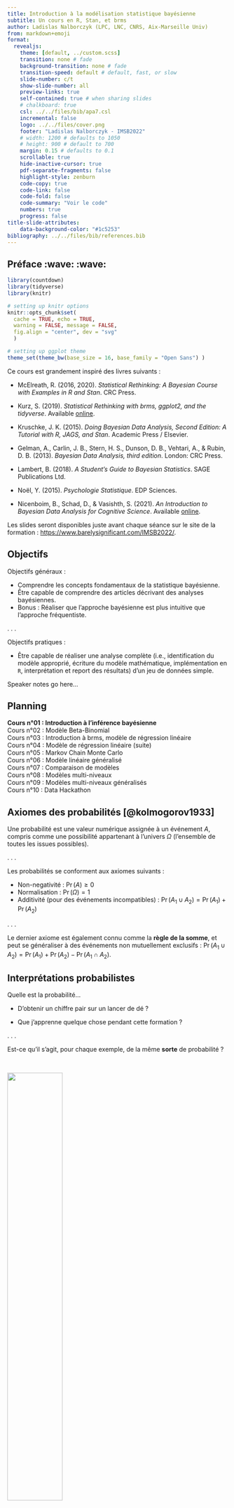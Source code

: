 ```yaml
---
title: Introduction à la modélisation statistique bayésienne
subtitle: Un cours en R, Stan, et brms
author: Ladislas Nalborczyk (LPC, LNC, CNRS, Aix-Marseille Univ)
from: markdown+emoji
format:
  revealjs:
    theme: [default, ../custom.scss]
    transition: none # fade
    background-transition: none # fade
    transition-speed: default # default, fast, or slow
    slide-number: c/t
    show-slide-number: all
    preview-links: true
    self-contained: true # when sharing slides
    # chalkboard: true
    csl: ../../files/bib/apa7.csl
    incremental: false
    logo: ../../files/cover.png
    footer: "Ladislas Nalborczyk - IMSB2022"
    # width: 1200 # defaults to 1050
    # height: 900 # default to 700
    margin: 0.15 # defaults to 0.1
    scrollable: true
    hide-inactive-cursor: true
    pdf-separate-fragments: false
    highlight-style: zenburn
    code-copy: true
    code-link: false
    code-fold: false
    code-summary: "Voir le code"
    numbers: true
    progress: false
title-slide-attributes:
    data-background-color: "#1c5253"
bibliography: ../../files/bib/references.bib
---
```


## Préface :wave: :wave:

```r
library(countdown)
library(tidyverse)
library(knitr)

# setting up knitr options
knitr::opts_chunk$set(
  cache = TRUE, echo = TRUE,
  warning = FALSE, message = FALSE,
  fig.align = "center", dev = "svg"
  )

# setting up ggplot theme
theme_set(theme_bw(base_size = 16, base_family = "Open Sans") )
```

Ce cours est grandement inspiré des livres suivants :

- McElreath, R. (2016, 2020). *Statistical Rethinking: A Bayesian Course with Examples in R and Stan*. CRC Press.

- Kurz, S. (2019). *Statistical Rethinking with brms, ggplot2, and the tidyverse*. Available [online](https://bookdown.org/ajkurz/Statistical_Rethinking_recoded/).

- Kruschke, J. K. (2015). *Doing Bayesian Data Analysis, Second Edition: A Tutorial with R, JAGS, and Stan*. Academic Press / Elsevier.

- Gelman, A., Carlin, J. B., Stern, H. S., Dunson, D. B., Vehtari, A., & Rubin, D. B. (2013). *Bayesian Data Analysis, third edition*. London: CRC Press.

- Lambert, B. (2018). *A Student's Guide to Bayesian Statistics*. SAGE Publications Ltd.

- Noël, Y. (2015). *Psychologie Statistique*. EDP Sciences.

- Nicenboim, B., Schad, D., & Vasishth, S. (2021). *An Introduction to Bayesian Data Analysis for Cognitive Science*. Available [online](https://vasishth.github.io/bayescogsci/book/).

Les slides seront disponibles juste avant chaque séance sur le site de la formation : <https://www.barelysignificant.com/IMSB2022/>.

## Objectifs

Objectifs généraux :

::: incremental
-   Comprendre les concepts fondamentaux de la statistique bayésienne.
-   Être capable de comprendre des articles décrivant des analyses bayésiennes.
-   Bonus : Réaliser que l'approche bayésienne est plus intuitive que l'approche fréquentiste.
:::

. . .

Objectifs pratiques :

-   Être capable de réaliser une analyse complète (i.e., identification du modèle approprié, écriture du modèle mathématique, implémentation en `R`, interprétation et report des résultats) d'un jeu de données simple.

::: notes
Speaker notes go here...
:::

## Planning

**Cours n°01 : Introduction à l'inférence bayésienne** <br> Cours n°02 : Modèle Beta-Binomial <br> Cours n°03 : Introduction à brms, modèle de régression linéaire <br> Cours n°04 : Modèle de régression linéaire (suite) <br> Cours n°05 : Markov Chain Monte Carlo <br> Cours n°06 : Modèle linéaire généralisé <br> Cours n°07 : Comparaison de modèles <br> Cours n°08 : Modèles multi-niveaux <br> Cours n°09 : Modèles multi-niveaux généralisés <br> Cours n°10 : Data Hackathon <br>

$$\newcommand\given[1][]{\:#1\vert\:}$$

## Axiomes des probabilités [@kolmogorov1933]

Une probabilité est une valeur numérique assignée à un événement $A$, compris comme une possibilité appartenant à l'univers $\Omega$ (l'ensemble de toutes les issues possibles).

. . .

Les probabilités se conforment aux axiomes suivants :

-   Non-negativité : $\Pr(A) \geq 0$
-   Normalisation : $\Pr(\Omega) = 1$
-   Additivité (pour des événements incompatibles) : $\Pr(A_{1} \cup A_{2}) = \Pr(A_{1}) + \Pr(A_{2})$

. . .

Le dernier axiome est également connu comme la **règle de la somme**, et peut se généraliser à des événements non mutuellement exclusifs : $\Pr(A_{1} \cup A_{2}) = \Pr(A_{1}) + \Pr(A_{2}) - \Pr(A_{1} \cap A_{2})$.

## Interprétations probabilistes

Quelle est la probabilité...

-   D'obtenir un chiffre pair sur un lancer de dé ?

-   Que j'apprenne quelque chose pendant cette formation ?

. . .

Est-ce qu'il s'agit, pour chaque exemple, de la même **sorte** de probabilité ?

<br>

![](figures/thinking.gif){fig-align="center" width="50%"}

## Interprétation classique (ou théorique)

$$
\Pr(\text{pair}) = \frac{\text{nombre de cas favorables}}{\text{nombre de cas possibles}} = \frac{3}{6} = \frac{1}{2}
$$

. . .

Problème : cette définition est uniquement applicable aux situations dans lesquelles il n'y a qu'un nombre **fini** de résultats possibles **équiprobables**...

. . .

Par exemple, quelle est la probabilité qu'il pleuve demain ?

$$\Pr(\text{pluie}) = \frac{\text{pluie}}{ \{ \text{pluie, non-pluie} \} } = \frac{1}{2}$$

## Interprétation fréquentiste (ou empirique)

$$\Pr(x) = \lim_{n_{t} \to \infty}\frac{n_{x}}{n_{t}}$$

Où $n_{x}$ est le nombre d'occurrences de l'événement $x$ et $n_{t}$ le nombre total d'essais. L'interprétation **fréquentiste** postule que, à long-terme (i.e., quand le nombre d'essais s'approche de l'infini), la fréquence relative va converger *exactement* vers ce qu'on appelle "probabilité".

. . .

Conséquence : le concept de probabilité s'applique uniquement aux **collectifs**, et non aux événements singuliers.

## Interprétation fréquentiste (ou empirique)

```r
library(tidyverse)

sample(c(0, 1), 500, replace = TRUE) %>%
        data.frame %>%
        mutate(x = seq_along(.), y = cumsum(.) / seq_along(.) ) %>%
        ggplot(aes(x = x, y = y), log = "y") +
        geom_line(lwd = 1) +
        geom_hline(yintercept = 0.5, lty = 3) +
        xlab("Nombre de lancers") +
        ylab("Proportion de faces") +
        ylim(0, 1)
```

## Limites de l'interprétation fréquentiste...

Quelle classe de référence ? *Quelle est la probabilité que je vive jusqu'à 80 ans ? En tant qu'homme ? En tant que Français ?*

. . .

Quid des événements qui ne peuvent pas se répéter ? *Quelle est la probabilité que j'apprenne quelque chose pendant cette formation ?*

. . .

À partir de combien de lancers (d'une pièce par exemple) a-t-on une bonne approximation de la probabilité ? Une classe finie d'événements de taille $n$ ne peut produire que des fréquences relatives de précision $1/n$...

## Interprétation propensionniste

Les propriétés fréquentistes (i.e., à long terme) des objets (e.g., une pièce) seraient provoquées par des propriétés physiques intrinsèques aux objets. Par exemple, une pièce biaisée va engendrer une fréquence relative (et donc une probabilité) biaisée en raison de ses propriétés physiques. Pour les propensionnistes, les probabilités représentent ces caractéristiques intrinsèques, ces **propensions** à générer certaines fréquences relatives, et non les fréquences relatives en elles-mêmes.

. . .

Conséquence : ces propriétés sont les propriétés d'événements individuels... et non de séquences ! L'interprétation propensionniste nous permet donc de parler de la probabilité d'événements uniques.

## Interprétation logique

<br>

<center>Il y a 10 étudiants dans cette salle</center>

<center>9 portent un t-shirt <font color = "green">vert</font></center>

<center>1 porte un t-shirt <font color = "red">rouge</font></center>

<center>Une personne est tirée au sort...</center>

. . .

<hr width = "75%%" size = "2" align = "center" noshade>

<center>Conclusion n°1 : l'étudiant tiré au sort porte un t-shirt ✔</center>

. . .

<hr width = "75%%" size = "1" align = "center" noshade>

<center>Conclusion n°2 : l'étudiant tiré au sort porte un t-shirt <font color = "green">vert</font> ✗</center>

. . .

<hr width = "75%%" size = "1" align = "center" noshade>

<center>Conclusion n°3 : l'étudiant tiré au sort porte un t-shirt <font color = "red">rouge</font> ✗</center>

## Interprétation logique

L'interprétation logique du concept de probabilité essaye de généraliser la logique (vrai / faux) au monde probabiliste. La probabilité représente donc le **degré de support logique** qu'une conclusion peut avoir, relativement à un ensemble de prémisses [@keynes1921; @carnap1971].

. . .

Conséquence : toute probabilité est **conditionnelle**.

## Interprétation bayésienne

La probabilité est **une mesure du degré d'incertitude**. Un événement *certain* aura donc une probabilité de 1 et un événement *impossible* une probabilité de 0.

. . .

> So to assign equal probabilities to two events is not in any way an assertion that they must occur equally often in any random experiment \[...\], it is only a formal way of saying I don't know [@jaynes1986].

. . .

Pour parler de probabilités, dans ce cadre, nous n'avons plus besoin de nous référer à la limite d'occurrence d'un événement (fréquence).

## Interprétations probabilistes

-   Interprétation classique (Laplace, Bernouilli, Leibniz)
-   **Interprétation fréquentiste** (Venn, Reichenbach, von Mises)
-   Interprétation propensionniste (Popper, Miller)
-   Interprétation logique (Keynes, Carnap)
-   **Interprétation bayésienne** (Jeffreys, de Finetti, Savage)

[Voir plus de détails sur la Stanford Encyclopedia of Philosophy.](http://plato.stanford.edu/entries/probability-interpret/)

## Interprétations probabilistes - résumé

<br>

::: columns
::: {.column width="50%"}
<center>

**Probabilité épistémique** <br>

Toute probabilité est conditionnelle à de l'information disponible (e.g., prémisses ou données). La probabilité est utilisée comme moyen de quantifier l'incertitude.<br><br>Interprétation logique, bayésienne.

</center>
:::

::: {.column width="50%"}
<center>

**Probabilité physique** <br>

Les probabilités dépendent d'un état du monde, de caractéristiques physiques, elles sont indépendantes de l'information disponible (ou de l'incertitude).<br><br>Interprétation classique, fréquentiste.

</center>
:::
:::

##  {background-image="figures/pill3.jpg"}

## Un peu de logique

![](figures/penguins.png){fig-align="center" width="50%"}

## Un peu de logique, quelques syllogismes

**Exemple 1**

-   Si un suspect ment, il transpire. (On observe que) Ce suspect transpire.
-   Par conséquent, ce suspect ment.

. . .

**Exemple 2**

-   Si un suspect transpire, il ment. (On observe que) Ce suspect ne transpire pas.
-   Par conséquent, ce suspect ne ment pas.

. . .

**Exemple 3**

-   Tous les menteurs transpirent. (On observe que) Ce suspect ne transpire pas.
-   Par conséquent, ce suspect n'est pas un menteur.

## Arguments invalides

-   Affirmation du conséquent : $\dfrac{A \Rightarrow B, \ B}{A}$

-   Si il a plu, alors le sol est mouillé (A implique B). Le sol est mouillé (B). Donc il a plu (A).

. . .

-   Négation de l'antécédent : $\dfrac{A \Rightarrow B, \ \neg A}{\neg B}$

-   Si il a plu, alors le sol est mouillé (A implique B). Il n'a pas plus (non A). Donc le sol n'est pas mouillé (non B).

. . .

![](figures/trump.gif){fig-align="center" width="50%"}

## Arguments valides

-   Modus ponens : $\dfrac{A \Rightarrow B, \ A}{B}$

-   Si on est lundi, alors John ira au travail (A implique B). On est lundi (A). Donc John ira au travail (B).

. . .

-   Modus tollens : $\dfrac{A \Rightarrow B, \ \neg B}{\neg A}$

-   Si mon chien détecte un intru, alors il aboie (A implique B). Mon chien n'a pas aboyé (non B). Donc il n'a pas détecté d'intrus (non A).

. . .

![](figures/good.gif){fig-align="center" width="50%"}

## Logique, fréquentisme, et raisonnement probabiliste

Le **modus tollens** est un des raisonnements logiques les plus importants et les plus performants. Dans le cadre de l'inférence statistique, il s'applique parfaitement au cas suivant : "Si $\mathcal{H}_{0}$ est vraie, alors $x$ ne devrait pas se produire. On observe $x$. Alors $\mathcal{H}_{0}$ est fausse".

. . .

Mais nous avons le plus souvent affaire à des hypothèses "continues" (probabilistes).

. . .

L'inférence fréquentiste (fishérienne) est elle aussi probabiliste, de la forme "Si $\mathcal{H}_{0}$ est vraie, alors $x$ est peu probable. On observe $x$. Alors $\mathcal{H}_{0}$ est peu probable."

. . .

Or cet argument est invalide, le modus tollens ne s'applique pas au monde probabiliste [e.g., @pollard1987; @rouder2016].

. . .

Par exemple : *Si un individu est un homme (man), alors il est peu probable qu'il soit pape. François est pape. François n'est donc certainement pas un homme...*

## L'échec de la falsification

**Poppérisme naïf** : la science progresse par falsification logique, donc la statistique devrait viser la falsification. Mais...

-   Les hypothèses théoriques ne sont pas les modèles (hypothèses statistiques).

. . .

> Models are devices that connect theories to data. A model is an instanciation of a theory as a set of probabilistic statements [@rouder2016a].

. . .

-   Nos hypothèses sont souvent probabilistes.

. . .

-   Erreurs de mesure (e.g., [faster-than-light neutrino anomaly](https://en.wikipedia.org/wiki/Faster-than-light_neutrino_anomaly)).

. . .

-   La falsification concerne le problème de la démarcation, pas celui de la méthode.

. . .

-   La science est une technologie sociale, la falsification est **consensuelle**, et non pas logique.

## Comparaison de modèles

On s'intéresse au lien entre deux variables aléatoires continues, $x$ et $y$.

```r
set.seed(1111)

x <- sort(runif(10, -2, 2) )
y <- 3 * x^3 + 5 * x^2 + 0.5 * x + 20 + rnorm(10, sd = 3)

data.frame(x, y) %>%
        ggplot(aes(x = x, y = y) ) +
        geom_point(size = 3)

nterm <- c(1, 2, 3, 9)

PAL <- colorRampPalette(c("black", "chartreuse3", "gold", "dodgerblue") )
COLS <- PAL(length(nterm) )
```

## Comparaison de modèles

L'hypothèse de modélisation la plus simple est de postuler une relation linéaire.

```r
data.frame(x, y) %>%
        ggplot(aes(x = x, y = y) ) +
        geom_point(size = 3) +
        geom_smooth(method = "lm", se = FALSE, col = COLS[1])
```

## Comparaison de modèles

Cette description peut-être améliorée pour mieux prendre en compte les données qui s'écartent de la prédiction linéaire.

```r
data.frame(x, y) %>%
        ggplot(aes(x = x, y = y) ) +
        geom_point(size = 3) +
        geom_smooth(method = "lm", se = FALSE, col = COLS[1]) +
        stat_smooth(
                method = "lm", se = FALSE,
                formula = y ~ poly(x, 2),
                col = COLS[2]
                )
```

## Comparaison de modèles

Un ensemble de $N$ points peut être *exhaustivement* (i.e., sans erreur) décrit par une fonction polynomiale d'ordre $N-1$. Augmenter la complexité du modèle améliore donc la précision de notre description des données mais réduit la généralisabilité de ses prédictions (*bias-variance tradeoff*).

```r
data.frame(x, y) %>%
        ggplot(aes(x = x, y = y) ) +
        geom_point(size = 3) +
        geom_smooth(method = "lm", se = FALSE, col = COLS[1]) +
        stat_smooth(
                method = "lm", se = FALSE,
                formula = y ~ poly(x, 2),
                col = COLS[2]) +
        stat_smooth(
                method = "lm", se = FALSE,
                formula = y ~ poly(x, 3),
                col = COLS[3]) +
        stat_smooth(
                method = "lm", se = FALSE,
                formula = y ~ poly(x, 9),
                col = COLS[4]
                )
```

Nous avons besoin d'outils qui prennent en compte le rapport *qualité de la description* / *complexité*, c'est à dire la **parcimonie** des modèles (e.g., AIC, WAIC).

## Notre stratégie

Besoin d'un cadre pour développer des modèles cohérents. Nos outils :

-   **Bayesian data analysis** : utiliser les probabilités pour décrire l'incertitude.

. . .

-   **Multilevel modelling** : des modèles à multiples niveaux d'incertitude.

. . .

-   Approche par **comparaison de modèles** : au lieu d'essayer de falsifier un "null model", on va comparer des modèles intéressants (AIC, WAIC).

## Exercice - Problème du sac de billes [@mcelreath2020b]

Imaginons que nous disposions d'un sac contenant 4 billes. Ces billes peuvent être soit blanches, soit bleues. Nous savons qu'il y a précisément 4 billes, mais nous ne connaissons pas le nombre de billes de chaque couleur.

. . .

Nous savons cependant qu'il existe cinq possibilités (que nous considérons comme nos **hypothèses**) :

<br>

<center>

:white_circle: :white_circle: :white_circle: :white_circle:

:large_blue_circle: :white_circle: :white_circle: :white_circle:

:large_blue_circle: :large_blue_circle: :white_circle: :white_circle:

:large_blue_circle: :large_blue_circle: :large_blue_circle: :white_circle:

:large_blue_circle: :large_blue_circle: :large_blue_circle: :large_blue_circle:

</center>

## Exercice - Problème du sac de billes [@mcelreath2020b]

Le but est de déterminer quelle combinaison serait la plus probable, **sachant certaines observations**. Imaginons que l'on tire trois billes à la suite, avec remise, et que l'on obtienne la séquence suivante : :large_blue_circle: :white_circle: :large_blue_circle:.

. . .

Cette séquence représente nos données. À partir de là, quelle **inférence** peut-on faire sur le contenu du sac ? En d'autres termes, que peut-on dire de la probabilité de chaque hypothèse ?

<br>

<center>

:white_circle: :white_circle: :white_circle: :white_circle:

:large_blue_circle: :white_circle: :white_circle: :white_circle:

:large_blue_circle: :large_blue_circle: :white_circle: :white_circle:

:large_blue_circle: :large_blue_circle: :large_blue_circle: :white_circle:

:large_blue_circle: :large_blue_circle: :large_blue_circle: :large_blue_circle:

</center>

. . .

```r
countdown(
    minutes = 2,
    warn_when = 30,
    left = 0, right = 0,
    padding = "10px",
    margin = "5%",
    font_size = "5em",
    color_border = "#1c5253",
    color_text = "#1c5253"
    )
```

## Énumérer les possibilités

::: columns
::: {.column width="50%"}
<center>Hypothèse : :large_blue_circle: :white_circle: :white_circle: :white_circle:</center>
:::

::: {.column width="50%"}
<center>Données : :large_blue_circle:</center>
:::
:::

```r
library(rethinking)
source("./code/forking_data_McElreath.R")

dat <- c(1)
arc <- c(0, pi)

garden(
    arc = arc,
    possibilities = c(0, 0, 0, 1),
    data = dat,
    hedge = 0.05,
    ring_dist = ring_dist,
    alpha.fade = 1
    )
```

## Énumérer les possibilités

::: columns
::: {.column width="50%"}
<center>Hypothèse : :large_blue_circle: :white_circle: :white_circle: :white_circle:</center>
:::

::: {.column width="50%"}
<center>Données : :large_blue_circle: :white_circle:</center>
:::
:::

```r
dat <- c(1, 0)
arc <- c(0, pi)

garden(
    arc = arc,
    possibilities = c(0, 0, 0, 1),
    data = dat,
    hedge = 0.05,
    ring_dist = ring_dist,
    alpha.fade = 1
    )
```

## Énumérer les possibilités

::: columns
::: {.column width="50%"}
<center>Hypothèse : :large_blue_circle: :white_circle: :white_circle: :white_circle:</center>
:::

::: {.column width="50%"}
<center>Données : :large_blue_circle: :white_circle: :large_blue_circle:</center>
:::
:::

```r
dat <- c(1, 0, 1)
arc <- c(0, pi)

garden(
    arc = arc,
    possibilities = c(0, 0, 0, 1),
    data = dat,
    hedge = 0.05,
    ring_dist = ring_dist,
    alpha.fade = 1
    )
```

## Énumérer les possibilités

::: columns
::: {.column width="50%"}
<center>Hypothèse : :large_blue_circle: :white_circle: :white_circle: :white_circle:</center>
:::

::: {.column width="50%"}
<center>Données : :large_blue_circle: :white_circle: :large_blue_circle:</center>
:::
:::

```r
dat <- c(1, 0, 1)
arc <- c(0, pi)

garden(
    arc = arc,
    possibilities = c(0, 0, 0, 1),
    data = dat,
    hedge = 0.05,
    ring_dist = ring_dist,
    alpha.fade = 0.3
    )
```

## Énumérer les possibilités

Sous cette hypothèse, $3$ chemins (sur $4^{3} = 64$) conduisent au résultat obtenu. Qu'en est-il des autres hypothèses ?

```r
dat <- c(1, 0, 1)
ac <- c(1.2, 0.9, 0.6)

arc <- c( pi / 2, pi / 2 + (2 / 3) * pi)

garden(
    arc = arc,
    possibilities = c(1, 0, 0, 0),
    data = dat,
    hedge = 0.05,
    adj.cex = ac
    ) 

arc <- c(arc[2], arc[2] + (2 / 3) * pi)

garden(
    arc = arc,
    possibilities = c(1, 1, 0, 0),
    data = dat,
    hedge = 0.05,
    newplot = FALSE,
    adj.cex = ac
    )

arc <- c(arc[2], arc[2] + (2 / 3) * pi)

garden(
    arc = arc,
    possibilities = c(1, 1, 1, 0),
    data = dat,
    hedge = 0.05,
    newplot = FALSE,
    adj.cex = ac
    )

line.polar(c(0, 2), pi / 2, lwd = 1)
line.polar(c(0, 2), pi / 2 + (2 / 3) * pi, lwd = 1)
line.polar(c(0, 2), pi / 2 + 2 * (2 / 3) * pi, lwd = 1)
```

## Comparer les hypothèses

Au vu des données, l'hypothèse la plus *probable* est celle qui **maximise le nombre de manières possibles** d'obtenir les données obtenues.

<br>

|                                    Hypothèse                                    | Façons d'obtenir les données |
|:----------------------:|:----------------------------------------------:|
|           :white_circle: :white_circle: :white_circle: :white_circle:           |        0 x 4 x 0 = 0         |
|        :large_blue_circle: :white_circle: :white_circle: :white_circle:         |        1 x 3 x 1 = 3         |
|      :large_blue_circle: :large_blue_circle: :white_circle: :white_circle:      |        2 x 2 x 2 = 8         |
|   :large_blue_circle: :large_blue_circle: :large_blue_circle: :white_circle:    |        3 x 1 x 3 = 9         |
| :large_blue_circle: :large_blue_circle: :large_blue_circle: :large_blue_circle: |        4 x 0 x 4 = 0         |

## Accumulation d'évidence

Dans le cas précédent, nous avons considéré que toutes les hypothèses étaient équiprobables a priori (suivant le [principe d'indifférence](https://en.wikipedia.org/wiki/Principle_of_indifference)). Cependant, on pourrait avoir de l'information a priori, provenant de nos connaissances (des particularités des sacs de billes par exemple) ou de données antérieures.

. . .

Imaginons que nous tirions une nouvelle bille du sac, comment incorporer cette nouvelle donnée ?

## Accumulation d'évidence

Il suffit d'appliquer la même stratégie que précédemment, et de mettre à jour le dernier compte en le multipliant par ces nouvelles données. *Yesterday's posterior is today's prior* ([Lindley, 2000](https://rss.onlinelibrary.wiley.com/doi/abs/10.1111/1467-9884.00238)).

<br>

|                                    Hypothèse                                    | Façons de produire :large_blue_circle: | Compte précédent | Nouveau compte |
|:----------------:|:-----------------:|:----------------:|:----------------:|
|           :white_circle: :white_circle: :white_circle: :white_circle:           |                   0                    |        0         |   0 x 0 = 0    |
|        :large_blue_circle: :white_circle: :white_circle: :white_circle:         |                   1                    |        3         |   3 x 1 = 3    |
|      :large_blue_circle: :large_blue_circle: :white_circle: :white_circle:      |                   2                    |        8         |   8 x 2 = 16   |
|   :large_blue_circle: :large_blue_circle: :large_blue_circle: :white_circle:    |                   3                    |        9         |   9 x 3 = 27   |
| :large_blue_circle: :large_blue_circle: :large_blue_circle: :large_blue_circle: |                   4                    |        0         |   0 x 4 = 0    |

## Incorporer un prior

Supposons maintenant qu'un employé de l'usine de fabrication des billes nous dise que les billes bleues sont rares... Cet employé nous dit que pour chaque sac contenant 3 billes bleues, ils fabriquent deux sacs en contenant seulement deux, et trois sacs en contenant seulement une. Il nous apprend également que tous les sacs contiennent au moins une bille bleue et une bille blanche...

<br>

|                                    Hypothèse                                    | Compte précédent | Prior usine | Nouveau compte |
|:----------------:|:-----------------:|:----------------:|:----------------:|
|           :white_circle: :white_circle: :white_circle: :white_circle:           |        0         |      0      |   0 x 0 = 0    |
|        :large_blue_circle: :white_circle: :white_circle: :white_circle:         |        3         |      3      |   3 x 3 = 9    |
|      :large_blue_circle: :large_blue_circle: :white_circle: :white_circle:      |        16        |      2      |  16 x 2 = 32   |
|   :large_blue_circle: :large_blue_circle: :large_blue_circle: :white_circle:    |        27        |      1      |  27 x 1 = 27   |
| :large_blue_circle: :large_blue_circle: :large_blue_circle: :large_blue_circle: |        0         |      0      |   0 x 0 = 0    |

## Des énumérations aux probabilités

La probabilité d'une hypothèse après avoir observé certaines données est proportionnelle au nombre de façons qu'a cette hypothèse de produire les données observées, multiplié par sa probabilité a priori.

$$
\Pr(\text{hypothèse} \given \text{données}) \propto \Pr(\text{données} \given \text{hypothèse}) \times \Pr(\text{hypothèse})
$$

. . .

Pour passer des *plausibilités* aux *probabilités*, il suffit de standardiser ces plausibilités pour que la somme des plausibilités de toutes les hypothèses possibles soit égale à $1$.

$$
\Pr(\text{hypothèse} \given \text{données}) = \frac{\Pr(\text{données} \given \text{hypothèse})\times \Pr(\text{hypothèse})}{\text{somme des produits}}
$$

## Des énumérations aux probabilités

On définit $p$ comme la proportion de billes bleues dans le sac.

<br>

|                                    Hypothèse                                    | $p$  | Manières de produire les données | Probabilité |
|:---------------:|:---------------:|:-------------------:|:---------------:|
|           :white_circle: :white_circle: :white_circle: :white_circle:           |  0   |                0                 |      0      |
|        :large_blue_circle: :white_circle: :white_circle: :white_circle:         | 0.25 |                3                 |    0.15     |
|      :large_blue_circle: :large_blue_circle: :white_circle: :white_circle:      | 0.5  |                8                 |    0.40     |
|   :large_blue_circle: :large_blue_circle: :large_blue_circle: :white_circle:    | 0.75 |                9                 |    0.45     |
| :large_blue_circle: :large_blue_circle: :large_blue_circle: :large_blue_circle: |  1   |                0                 |      0      |

<br>

. . .

```r
ways <- c(0, 3, 8, 9, 0)
ways / sum(ways)
```

## Notations, terminologie

::: incremental
-   $\theta$ est un paramètre ou vecteur de paramètres (e.g., la proportion de billes bleues).
-   $\color{orangered}{p(x \given \theta)}$ [la probabilité conditionnelle des données $x$ sachant le paramètre $\theta$ $\color{orangered}{[p(x \given \theta = \theta)]}$.]{style="color:orangered"}
-   $\color{orangered}{p(x \given \theta)}$ [une fois que la valeur de $x$ est connue, est vue comme la fonction de vraisemblance (likelihood) du paramètre $\theta$. Attention, il ne s'agit pas d'une distribution de probabilité valide $\color{orangered}{[p(x = x \given \theta)]}$.]{style="color:orangered"}
-   $\color{steelblue}{p(\theta)}$ [la probabilité a priori de $\theta$.]{style="color:steelblue"}
-   $\color{purple}{p(\theta \given x)}$ [la probabilité a posteriori de $\theta$ (sachant $x$).]{style="color:purple"}
-   $\color{green}{p(x)}$ [la probabilité marginale de $x$ (sur $\theta$) ou "vraisemblance marginale", "vraisemblance intégrée".]{style="color:green"}
:::

. . .

<br>

$$
\color{purple}{p(\theta \given x)} = \dfrac{\color{orangered}{p(x \given \theta)} \color{steelblue}{p(\theta)}}{\color{green}{p(x)}} = \dfrac{\color{orangered}{p(x \given \theta)} \color{steelblue}{p(\theta)}}{\color{green}{\sum\limits_{\theta}p(x \given \theta)p(\theta)}} = \dfrac{\color{orangered}{p(x \given \theta)} \color{steelblue}{p(\theta)}}{\color{green}{\int\limits_{\theta}p(x \given \theta)p(\theta)\mathrm{d}x}} \propto \color{orangered}{p(x \given \theta)} \color{steelblue}{p(\theta)}
$$

## Inférence bayésienne

Dans ce cadre, pour chaque problème, nous allons suivre 3 étapes :

::: incremental
-   Construire le modèle (l'histoire des données): likelihood + prior.
-   Mettre à jour grâce aux données, calculer la probabilité a posteriori.
-   Évaluer le modèle, qualité du "fit", sensibilité, résumer les résultats, ré-ajuster.
:::

. . .

> Bayesian inference is really just counting and comparing of possibilities \[...\] in order to make good inference about what actually happened, it helps to consider everything that could have happened [@mcelreath2016].

# Rappels : Théorie des probabilités

## Loi de probabilité, cas discret

Une fonction de masse (*probability mass function*, ou *PMF*) est une fonction qui attribue une probabilité à chaque valeur d'une variable aléatoire. Exemple de la distribution binomiale pour une pièce non biaisée ($\theta = 0.5$), probabilité d'obtenir $N$ faces sur 10 lancers.

```r
coin <- dbinom(x = 0:10, size = 10, prob = 0.5)
barplot(coin, names.arg = 0:10, border = NA, axes = FALSE, cex.names = 1.5, col = "grey20")
```

```r
# PMFs sum to 1
dbinom(x = 0:10, size = 10, prob = 0.5) %>% sum
```

## Loi de probabilité, cas continu

Une (fonction de) densité de probabilité (*probability density function*, ou *PDF*), est une fonction qui permet de représenter une loi de probabilité sous forme d'intégrales (l'équivalent de la PMF pour des variables aléatoires strictement continues).

```r
data.frame(x = c(0, 200) ) %>%
    ggplot(aes(x) ) +
    stat_function(
        fun = dnorm,
        args = list(mean = 100, sd = 15),
        lwd = 1.5
        ) +
    labs(x = "QI", y = "Densité de probabilité")
```

```r
# PDFs integrate to 1
integrate(dnorm, -Inf, Inf, mean = 100, sd = 15)
```

## Aparté, qu'est-ce qu'une intégrale ?

Une intégrale correspond à la **surface** (aire géométrique) délimitée par la représentation graphique d'une fonction, *l'aire sous la courbe*. Une distribution est dite **impropre** si son intégrale n'est pas égale à un nombre fini (e.g., $+ \infty$) et **normalisée** si son intégrale est égale à 1.

```r
cord.x <- c(90, seq(90, 96, 0.01), 96) 
cord.y <- c(0, dnorm(seq(90, 96, 0.01), 100, 15), 0) 

data.frame(x = c(0, 200) ) %>%
    ggplot(aes(x) ) +
    stat_function(
        fun = dnorm,
        args = list(mean = 100, sd = 15),
        lwd = 2,
        color = "black"
        ) +
    geom_polygon(
        data = data.frame(cord.x, cord.y),
        aes(cord.x, cord.y),
        color = "black"
        ) +
    labs(x = "QI", y = "Densité de probabilité")
```

## Aparté, qu'est-ce qu'une intégrale ?

```r
data.frame(x = c(0, 200) ) %>%
    ggplot(aes(x) ) +
    stat_function(
        fun = dnorm,
        args = list(mean = 100, sd = 15),
        lwd = 2
        ) +
    geom_polygon(
        data = data.frame(cord.x, cord.y),
        aes(cord.x, cord.y)
        ) +
    labs(x = "QI", y = "Densité de probabilité")
```

L'intégrale de $f(x)$ sur l'intervalle \[90 ; 96\] vaut : $p(90 < x < 96) = \int_{90}^{96} f(x) \ \mathrm{d}x = 0.142$.

```r
integrate(dnorm, 90, 96, mean = 100, sd = 15)
```

## Probabilité conjointe

```r
library(tidyverse)

data(HairEyeColor) # data adapted from Snee (1974)

cont <- apply(HairEyeColor, c(1, 2), sum) %>% t 
cont <- round(cont / sum(cont), 2)
cont
```

Dans chaque cellule, on trouve la **probabilité conjointe** d'avoir telle couleur de cheveux **ET** telle couleur d'yeux, qui s'écrit $p(c, y) = p(y, c)$.

## Probabilité marginale

```r
cont2 <- cont %>% as.data.frame %>% mutate(marginal_eye = rowSums(cont) )
rownames(cont2) <- row.names(cont)
cont2
```

On peut aussi s'intéresser à la probabilité d'avoir des yeux bleus, de manière générale. Il s'agit de la probabilité **marginale** de l'événement *yeux bleus*, qui s'obtient par la somme de toutes les probabilités jointes impliquant l'événement *yeux bleus*. Elle s'écrit $p(y)$.

## Probabilité marginale

```r
cont3 <- rbind(cont2, colSums(cont2) )
rownames(cont3) <- c(row.names(cont2), "marginal_hair")
cont3
```

On peut bien entendu aussi s'intéresser aux probabilités des couleurs de cheveux, de manière générale. Elle s'écrit $p(c)$.

## Probabilité conditionnelle

On pourrait aussi s'intéresser à la probabilité qu'une personne ait les cheveux blonds, **sachant** qu'elle a les yeux bleus. Il s'agit d'une probabilité **conditionnelle**, et s'écrit $p(c \given y)$. Cette probabilité conditionnelle peut se ré-écrire : $p(c \given y) = \frac{p(c, y)}{p(y)}$.

```r
cont3["Blue", ]
```

. . .

Par exemple, quelle est la probabilité d'avoir des yeux bleus lorsqu'on a les cheveux blonds ?

```r
cont3["Blue", "Blond"] / cont3["Blue", "marginal_eye"]  
```

. . .

On remarque que $\Pr(\text{cheveux = blonds} \given \text{yeux = bleus})$ **n'est pas nécessairement égal** (et n'est généralement pas égal) à $\Pr(\text{yeux = bleus} \given \text{cheveux = blonds})$.

## Probabilité conditionnelle

Autre exemple : la probabilité de mourir sachant qu'on a été attaqué par un requin n'est pas la même que la probabilité d'avoir été attaqué par un requin, sachant qu'on est mort ([confusion of the inverse](https://en.wikipedia.org/wiki/Confusion_of_the_inverse)). De la même manière, $p(\text{data} \given \mathcal{H}_{0}) \neq p(\mathcal{H}_{0} \given \text{data})$.

<center><iframe border="0" frameborder="0" height="500" width="500" src="https://twitframe.com/show?url=https://twitter.com/BillGates/status/1118196606975787008">
</iframe></center>

## Dérivation du théorème de Bayes

À partir des axiomes de Kolmogorov (cf. début du cours), et des définitions précédentes des probabilités conjointes, marginales, et conditionnelles, découle la **règle du produit** :

$$p(x,y) = p(x \given y) p(y) = p(y \given x) p(x)$$

. . .

$$p(y \given x) p(x) = p(x \given y) p(y)$$

. . .

Puis en divisant chaque côté par $p(x)$ :

$$p(y \given x) = \dfrac{p(x \given y) p(y)}{p(x)}$$

. . .

$$p(x \given y) = \dfrac{p(y \given x) p(x)}{p(y)}$$

. . .

Si on remplace $x$ par $\text{hypothèse}$ et $y$ par $\text{données}$ :

$$
\Pr(\text{hypothèse} \given \text{données}) = \frac{\Pr(\text{données} \given \text{hypothèse}) \times \Pr(\text{hypothèse})}{\text{somme des produits}}
$$

# Exemple d'application

## Diagnostique médical [@gigerenzer2007]

::: incremental
-   Chez les femmes âgées de 40-50 ans, sans antécédents familiaux et sans symptômes, la probabilité d'avoir un cancer du sein est de 0.008.

-   Propriétés de la mammographie :

    -   Si une femme a un cancer du sein, la probabilité d'avoir un résultat positif est de 0.90.
    -   Si une femme n'a pas de cancer du sein, la probabilité d'avoir un résultat positif est de 0.07.

-   Imaginons qu'une femme passe une mammographie, et que le test est positif. Que doit-on **inférer** ? Quelle est la probabilité que cette femme ait un cancer du sein ?
:::

## Logique du maximum likelihood

::: incremental
-   Une approche générale de l'estimation de paramètre.
-   Les paramètres **gouvernent** les données, les données **dépendent** des paramètres.
    -   Sachant certaines valeurs des paramètres, nous pouvons calculer la **probabilité conditionnelle** des données observées.
    -   Le résultat de la mammographie (i.e., les données) dépend de la présence / absence d'un cancer du sein (i.e., le paramètre).
-   L'approche par **maximum de vraisemblance** pose la question : "Quelles sont les valeurs du paramètre qui rendent les données observées les plus probables ?"
-   Spécifier la probabilité conditionnelle des données $p(x \given \theta)$.
-   Quand on le considère comme fonction de $\theta$, on parle de **vraisemblance** (likelihood) : $\mathcal{L}(\theta \given x) = p(X = x \given \theta)$.
-   L'approche par maximum de vraisemblance consiste donc à maximiser cette fonction, en utilisant les valeurs (connues) de $x$.
:::

## Probabilité conditionnelle

::: incremental
-   Si une femme a un cancer du sein, la probabilité d'obtenir un résultat positif est de .90.
    -   $\Pr(\text{Mam=+} \given \text{Cancer=+}) = 0.90$
    -   $\Pr(\text{Mam=-} \given \text{Cancer=+}) = 0.10$
-   Si une femme n'a pas de cancer du sein, la probabilité d'obtenir un résultat positif est de .07.
    -   $\Pr(\text{Mam=+} \given \text{Cancer=-}) = 0.07$
    -   $\Pr(\text{Mam=-} \given \text{Cancer=-}) = 0.93$
:::

## Diagnostique médical, maximum likelihood

::: incremental
-   Une femme passe une mammographie, le résultat est positif...
    -   $\Pr(\text{Mam=+} \given \text{Cancer=+}) = 0.90$
    -   $\Pr(\text{Mam=+} \given \text{Cancer=-}) = 0.07$
-   Maximum de vraisemblance : quelle est la valeur de $\text{Cancer}$ qui **maximise** $\text{Mam=+}$ ?
    -   $\Pr(\text{Mam=+} \given \text{Cancer=+}) = 0.90$
    -   $\Pr(\text{Mam=+} \given \text{Cancer=-}) = 0.07$
:::

. . .

En suivant cette approche, on conclut donc à la présence d'un cancer (car cela maximise la probabilité d'apparition d'un mammogramme positif)...

## Wait a minute...

![](figures/bayes.png){fig-align="center" width="50%"}

## Diagnostique médical, fréquences naturelles

::: incremental
-   Considérons 1000 femmes âgées de 40 à 50 ans, sans antécédents familiaux et sans symptômes de cancer
    -   8 femmes sur 1000 ont un cancer
-   On réalise une mammographie
    -   Sur les 8 femmes ayant un cancer, 7 auront un résultat positif
    -   Sur les 992 femmes restantes, 69 auront un résultat positif
-   Une femme passe une mammographie, le résultat est positif
-   Que devrait-on inférer ?
:::

## Diagnostique médical, fréquences naturelles

![](figures/diagram.png){fig-align="center" width="50%"}

$$\Pr(\text{Cancer=+} \given \text{Mam=+}) = \frac{7}{7 + 69} = \frac{7}{76} \approx 0.09$$

## Diagnostique médical, théorème de Bayes

$$
\color{purple}{p(\theta \given x)} = \dfrac{\color{orangered}{p(x \given \theta)} \color{steelblue}{p(\theta)}}{\color{green}{p(x)}}
$$

$\color{steelblue}{p(\theta)}$ [représente la probabilité a priori de $\theta$ : tout ce qu'on sait de $\theta$ avant d'observer les données. En l'occurrence : $\Pr(\text{Cancer=+}) = 0.008$ et $\Pr(\text{Cancer=-}) = 0.992$.]{style="color:steelblue"}

```r
prior <- c(0.008, 0.992)
```

## Diagnostique médical, théorème de Bayes

$$
\color{purple}{p(\theta \given x)} = \dfrac{\color{orangered}{p(x \given \theta)} \color{steelblue}{p(\theta)}}{\color{green}{p(x)}}
$$

$\color{orangered}{p(x \given \theta)}$ [représente la probabilité conditionnelle des données $x$ sachant le paramètre $\theta$, qu'on appelle aussi la fonction de vraisemblance (likelihood function) du paramètre $\theta$.]{style="color:orangered"}

. . .

```r
like <- rbind(c(0.9, 0.1), c(0.07, 0.93) ) %>% data.frame
colnames(like) <- c("Mam+", "Mam-")
rownames(like) <- c("Cancer+", "Cancer-")
like
```

## Diagnostique médical, théorème de Bayes

$$\color{purple}{p(\theta \given x)} = \dfrac{\color{orangered}{p(x \given \theta)} \color{steelblue}{p(\theta)}}{\color{green}{p(x)}}$$

[$p(x)$ la probabilité marginale de $x$ (sur $\theta$). Constante, sert à normaliser la distribution.]{style="color:green"}

$$\color{green}{p(x) = \sum\limits_{\theta}p(x \given \theta)p(\theta)}$$

. . .

```r
(marginal <- sum(like$"Mam+" * prior) )
```

## Diagnostique médical, théorème de Bayes

$$\color{purple}{p(\theta \given x)} = \dfrac{\color{orangered}{p(x \given \theta)} \color{steelblue}{p(\theta)}}{\color{green}{p(x)}}$$

$\color{purple}{p(\theta \given x)}$ [la probabilité a posteriori de $\theta$ sachant $x$, c'est à dire ce qu'on sait de $\theta$ après avoir pris connaissance de $x$.]{style="color:purple"}

. . .

```r
(posterior <- (like$"Mam+" * prior ) / marginal )
```

## L'inférence bayésienne comme mise à jour probabiliste des connaissances

Avant de passer le mammogramme, la probabilité qu'une femme tirée au sort ait un cancer du sein était de $\Pr(\text{Cancer=+}) = 0.008$ (prior). Après un résultat positif, cette probabilité est devenue $\Pr(\text{Cancer=+} \given \text{Mam=+}) = 0.09$ (posterior). Ces probabilités sont des expressions de nos *connaissances*. Après un mammogramme positif, on pense toujours que c'est "très improbable" d'avoir un cancer, mais cette probabilité a considérablement évolué relativement à "avant le test".

. . .

> A Bayesianly justifiable analysis is one that treats known values as observed values of random variables, treats unknown values as unobserved random variables, and calculates the conditional distribution of unknowns given knowns and model specifications using Bayes' theorem [@rubin1984].

## Monty Hall

<div align="center">

<video width="1200" height="600" controls="controls">

<source src="figures/montyhall.mp4" type="video/mp4">

</video>

<div>

## Monty Hall

![](figures/monty1.png){fig-align="center" width="500" height="465"}

<center>Que-feriez-vous (intuitivement) ? Analysez ensuite la situation en utilisant le théorème de Bayes.</center>

## Monty Hall

Il s'agit d'un problème de probabilités conditionnelles... Définissons les événements suivants :

P1 : l'animateur ouvre la porte 1 <br> P2 : l'animateur ouvre la porte 2 <br> P3 : l'animateur ouvre la porte 3 <br>

. . .

V1 : la voiture se trouve derrière la porte 1 <br> V2 : la voiture se trouve derrière la porte 2 <br> V3 : la voiture se trouve derrière la porte 3 <br>

. . .

Si on a choisi la porte n°1 et que l'animateur a choisi la porte n°3 (**et qu'il sait où se trouve la voiture**), il s'ensuit que :

$\Pr(\text{P3} \given \text{V1}) = \dfrac{1}{2}, \quad \Pr(\text{P3} \given \text{V2}) = 1, \quad \Pr(\text{P3} \given \text{V3}) = 0.$

## Monty Hall

On sait que $\Pr(\text{V3} | \text{P3}) = 0$, on veut connaître $\Pr(\text{V1} \given \text{P3})$ et $\Pr(\text{V2} \given \text{P3})$ afin de pouvoir choisir. Résolution par le théorème de Bayes.

$\Pr(\text{V1} \given \text{P3}) = \dfrac{\Pr(\text{P3} \given \text{V1}) \times \Pr(\text{V1})}{\Pr(\text{P3})} = \dfrac{\dfrac{1}{2} \times \dfrac{1}{3}}{\dfrac{1}{2}} = \dfrac{1}{3}$

. . .

$\Pr(\text{V2} \given \text{P3}) = \dfrac{\Pr(\text{P3} \given \text{V2}) \times \Pr(\text{V2})}{\Pr(\text{P3})} = \dfrac{1 \times \dfrac{1}{3}}{\dfrac{1}{2}} = \dfrac{2}{3}$

## Monty Hall

```r
knitr::include_graphics("figures/monty2.png")
```

## Take-home message

Nos intuitions probabilistes sont, dans la grande majorité des cas, très mauvaises. Au lieu de compter sur elles, il est plus sage de se reposer sur des règles logiques (e.g., modus ponens et modus tollens) et probabilistes simples (e.g., règle du produit, règle de la somme, théorème de Bayes), nous assurant de réaliser l'inférence logique la plus juste. Autrement dit, "don't be clever" [@mcelreath2020b].

![](figures/morale.gif){fig-align="center" width="50%"}

## Références {.refs}
